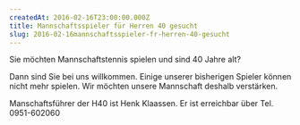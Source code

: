 ```yaml
---
createdAt: 2016-02-16T23:00:00.000Z
title: Mannschaftsspieler für Herren 40 gesucht
slug: 2016-02-16mannschaftsspieler-fr-herren-40-gesucht
---
```


Sie möchten Mannschaftstennis spielen und sind 40 Jahre alt?

Dann sind Sie bei uns willkommen. Einige unserer bisherigen Spieler können nicht mehr spielen.
Wir möchten unsere Mannschaft deshalb verstärken.

Manschaftsführer der H40 ist Henk Klaassen. Er ist erreichbar über Tel. 0951-602060
